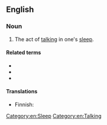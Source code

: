 ==English==

===Noun===
{{en-noun|-}}

# The act of [[talking]] in one's [[sleep]].

====Related terms====
* {{l|en|somniloquist}}
* {{l|en|somniloquous}}
* {{l|en|somniloquy}}

====Translations====
{{trans-top|act of talking in one's sleep}}
* Finnish: {{t|fi|unissapuhuminen}}
{{trans-mid}}
{{trans-bottom}}

[[Category:en:Sleep]]
[[Category:en:Talking]]